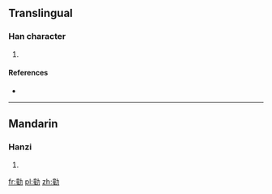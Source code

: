 ==Translingual==

===Han character===
{{Han char|rn=19|rad=力|as=12|sn=14|four=|canj=YGKS|ids=⿰童力}}

# {{defn|Han|sort=力12}}

====References====
* {{Han ref|kx=0149.240|dkj=02447|dj=0337.160|hdz=10381.020|uh=52ED|ud=21229}}

----

==Mandarin==

===Hanzi===
{{cmn-hanzi|pin=[[tóng]] ([[tong2]])|wg=t'ung<sup>2</sup>}}

# {{defn|lang=cmn|sort=力12}}

[[fr:勭]]
[[pl:勭]]
[[zh:勭]]